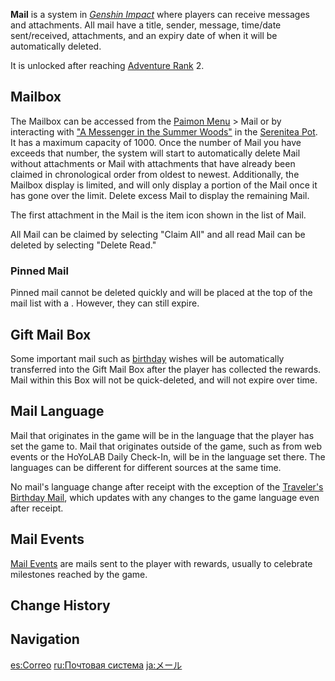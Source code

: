 {{Terminology Infobox
|image        = Icon Mail.png
|type         = Menus
|type2        = Game Systems
}}
'''Mail''' is a system in ''[[Genshin Impact]]'' where players can receive messages and attachments. All mail have a title, sender, message, time/date sent/received, attachments, and an expiry date of when it will be automatically deleted.

It is unlocked after reaching [[Adventure Rank]] 2.

==Mailbox==
The Mailbox can be accessed from the [[Paimon Menu]] > Mail or by interacting with [["A Messenger in the Summer Woods"]] in the [[Serenitea Pot]]. It has a maximum capacity of 1000. Once the number of Mail you have exceeds that number, the system will start to automatically delete Mail without attachments or Mail with attachments that have already been claimed in chronological order from oldest to newest. Additionally, the Mailbox display is limited, and will only display a portion of the Mail once it has gone over the limit. Delete excess Mail to display the remaining Mail.

The first attachment in the Mail is the item icon shown in the list of Mail.

All Mail can be claimed by selecting "Claim All" and all read Mail can be deleted by selecting "Delete Read."

===Pinned Mail===
Pinned mail cannot be deleted quickly and will be placed at the top of the mail list with a {{Icon/Stars|1}}. However, they can still expire.

==Gift Mail Box==
Some important mail such as [[birthday]] wishes will be automatically transferred into the Gift Mail Box after the player has collected the rewards. Mail within this Box will not be quick-deleted, and will not expire over time.

==Mail Language==
Mail that originates in the game will be in the language that the player has set the game to. Mail that originates outside of the game, such as from web events or the HoYoLAB Daily Check-In, will be in the language set there. The languages can be different for different sources at the same time.

No mail's language change after receipt with the exception of the [[Birthday/Traveler|Traveler's Birthday Mail]], which updates with any changes to the game language even after receipt.

==Mail Events==
[[:Category:Mail Events|Mail Events]] are mails sent to the player with rewards, usually to celebrate milestones reached by the game.

{{Events by Category Table|Mail Events}}

==Change History==
{{Change History|1.0}}

==Navigation==
{{Game Systems Navbox|Other}}

[[es:Correo]]
[[ru:Почтовая система]]
[[ja:メール]]